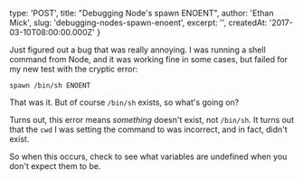 
  type: 'POST',
  title: "Debugging Node's spawn ENOENT",
  author: 'Ethan Mick',
  slug: 'debugging-nodes-spawn-enoent',
  excerpt: '',
  createdAt: '2017-03-10T08:00:00.000Z'
}


Just figured out a bug that was really annoying. I was running a shell
command from Node, and it was working fine in some cases, but failed for
my new test with the cryptic error:

    spawn /bin/sh ENOENT  

That was it. But of course `/bin/sh` exists, so what's going on?

Turns out, this error means *something* doesn't exist, not `/bin/sh`.
It turns out that the `cwd` I was setting the command to was incorrect,
and in fact, didn't exist.

So when this occurs, check to see what variables are undefined when you
don't expect them to be.
